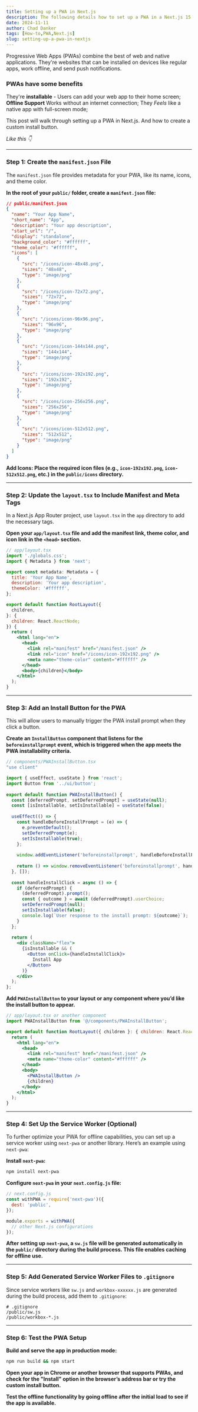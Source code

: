 ```yaml
---
title: Setting up a PWA in Next.js
description: The following details how to set up a PWA in a Next.js 15 App Router project. As well as adding an install button.
date: 2024-11-11
author: Chad Danker
tags: [How-to,PWA,Next.js]
slug: setting-up-a-pwa-in-nextjs
---
```


Progressive Web Apps (PWAs) combine the best of web and native applications. They're websites that can be installed on devices like regular apps, work offline, and send push notifications. 

### PWAs have some benefits

They're **installable** - Users can add your web app to their home screen; **Offline Support** Works without an internet connection; They _Feels_ like a native app with full-screen mode;

This post will walk through setting up a PWA in Next.js. And how to create a custom install button.

_Like this 👇_
<PWAInstallButton />

---

### Step 1: Create the `manifest.json` File

The `manifest.json` file provides metadata for your PWA, like its name, icons, and theme color.

**In the root of your `public/` folder, create a `manifest.json` file:**

   ```json
   // public/manifest.json
   {
     "name": "Your App Name",
     "short_name": "App",
     "description": "Your app description",
     "start_url": "/",
     "display": "standalone",
     "background_color": "#ffffff",
     "theme_color": "#ffffff",
     "icons": [
       {
         "src": "/icons/icon-48x48.png",
         "sizes": "48x48",
         "type": "image/png"
       },
       {
         "src": "/icons/icon-72x72.png",
         "sizes": "72x72",
         "type": "image/png"
       },
       {
         "src": "/icons/icon-96x96.png",
         "sizes": "96x96",
         "type": "image/png"
       },
       {
         "src": "/icons/icon-144x144.png",
         "sizes": "144x144",
         "type": "image/png"
       },
       {
         "src": "/icons/icon-192x192.png",
         "sizes": "192x192",
         "type": "image/png"
       },
       {
         "src": "/icons/icon-256x256.png",
         "sizes": "256x256",
         "type": "image/png"
       },
       {
         "src": "/icons/icon-512x512.png",
         "sizes": "512x512",
         "type": "image/png"
       }
     ]
   }
   ```

**Add Icons: Place the required icon files (e.g., `icon-192x192.png`, `icon-512x512.png`, etc.) in the `public/icons` directory.**

---

### Step 2: Update the `layout.tsx` to Include Manifest and Meta Tags

In a Next.js App Router project, use `layout.tsx` in the `app` directory to add the necessary tags.

**Open your `app/layout.tsx` file and add the manifest link, theme color, and icon link in the `<head>` section.**

   ```jsx
   // app/layout.tsx
   import './globals.css';
   import { Metadata } from 'next';

   export const metadata: Metadata = {
     title: 'Your App Name',
     description: 'Your app description',
     themeColor: '#ffffff',
   };

   export default function RootLayout({
     children,
   }: {
     children: React.ReactNode;
   }) {
     return (
       <html lang="en">
         <head>
           <link rel="manifest" href="/manifest.json" />
           <link rel="icon" href="/icons/icon-192x192.png" />
           <meta name="theme-color" content="#ffffff" />
         </head>
         <body>{children}</body>
       </html>
     );
   }
   ```

---

### Step 3: Add an Install Button for the PWA

This will allow users to manually trigger the PWA install prompt when they click a button.

**Create an `InstallButton` component that listens for the `beforeinstallprompt` event, which is triggered when the app meets the PWA installability criteria.**

```jsx
// components/PWAInstallButton.tsx
"use client"

import { useEffect, useState } from 'react';
import Button from '../ui/button';
 
export default function PWAInstallButton() {
  const [deferredPrompt, setDeferredPrompt] = useState(null);
  const [isInstallable, setIsInstallable] = useState(false);
 
  useEffect(() => {
    const handleBeforeInstallPrompt = (e) => {
      e.preventDefault();
      setDeferredPrompt(e);
      setIsInstallable(true);
    };
 
    window.addEventListener('beforeinstallprompt', handleBeforeInstallPrompt);
 
    return () => window.removeEventListener('beforeinstallprompt', handleBeforeInstallPrompt);
  }, []);
 
  const handleInstallClick = async () => {
    if (deferredPrompt) {
      (deferredPrompt).prompt();
      const { outcome } = await (deferredPrompt).userChoice;
      setDeferredPrompt(null);
      setIsInstallable(false);
      console.log(`User response to the install prompt: ${outcome}`);
    }
  };
 
  return (
    <div className="flex">
      {isInstallable && (
        <Button onClick={handleInstallClick}>
          Install App
        </Button>
      )}
    </div>
  );
};
```

**Add `PWAInstallButton` to your layout or any component where you’d like the install button to appear.**

   ```jsx
   // app/layout.tsx or another component
   import PWAInstallButton from '@/components/PWAInstallButton';

   export default function RootLayout({ children }: { children: React.ReactNode }) {
     return (
       <html lang="en">
         <head>
           <link rel="manifest" href="/manifest.json" />
           <meta name="theme-color" content="#ffffff" />
         </head>
         <body>
           <PWAInstallButton />
           {children}
         </body>
       </html>
     );
   }
   ```

---

### Step 4: Set Up the Service Worker (Optional)

To further optimize your PWA for offline capabilities, you can set up a service worker using `next-pwa` or another library. Here’s an example using `next-pwa`:

**Install `next-pwa`:**

   ```bash
   npm install next-pwa
   ```

**Configure `next-pwa` in your `next.config.js` file:**

   ```javascript
   // next.config.js
   const withPWA = require('next-pwa')({
     dest: 'public',
   });

   module.exports = withPWA({
     // other Next.js configurations
   });
   ```

**After setting up `next-pwa`, a `sw.js` file will be generated automatically in the `public/` directory during the build process. This file enables caching for offline use.**

---

### Step 5: Add Generated Service Worker Files to `.gitignore`

Since service workers like `sw.js` and `workbox-xxxxxx.js` are generated during the build process, add them to `.gitignore`:

```plaintext
# .gitignore
/public/sw.js
/public/workbox-*.js
```

---

### Step 6: Test the PWA Setup

**Build and serve the app in production mode:**

   ```bash
   npm run build && npm start
   ```

**Open your app in Chrome or another browser that supports PWAs, and check for the "Install" option in the browser’s address bar or try the custom install button.**

**Test the offline functionality by going offline after the initial load to see if the app is available.**